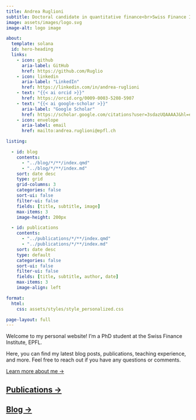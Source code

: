 ```yaml
---
title: Andrea Ruglioni
subtitle: Doctoral candidate in quantitative finance<br>Swiss Finance Institute, EPFL
image: assets/images/logo.svg
image-alt: logo image

about:
  template: solana
  id: hero-heading
  links:
    - icon: github
      aria-label: GitHub
      href: https://github.com/Ruglio
    - icon: linkedin
      aria-label: "LinkedIn"
      href: https://linkedin.com/in/andrea-ruglioni
    - text: "{{< ai orcid >}}"
      href: https://orcid.org/0009-0003-5208-5907
    - text: "{{< ai google-scholar >}}"
      aria-label: "Google Scholar"
      href: https://scholar.google.com/citations?user=3sdazUQAAAAJ&hl=en
    - icon: envelope
      aria-label: email
      href: mailto:andrea.ruglioni@epfl.ch

listing: 

  - id: blog
    contents: 
      - "../blog/*/**/index.qmd"
      - "../blog/*/**/index.md"
    sort: date desc
    type: grid
    grid-columns: 3
    categories: false
    sort-ui: false
    filter-ui: false
    fields: [title, subtitle, image]
    max-items: 3
    image-height: 200px

  - id: publications
    contents: 
      - "../publications/*/**/index.qmd"
      - "../publications/*/**/index.md"
    sort: date desc
    type: default
    categories: false
    sort-ui: false
    filter-ui: false
    fields: [title, subtitle, author, date]
    max-items: 3
    image-align: left

format:
  html:
    css: assets/styles/style_personalized.css

page-layout: full
---
```




::: {#hero-heading}

Welcome to my personal website! I'm a PhD student at the Swiss Finance Institute, EPFL.

Here, you can find my latest blog posts, publications, teaching experience, and more.
Feel free to reach out if you have any questions or comments.

[Learn more about me &rarr;](/about/index.qmd)

:::



## [Publications &rarr;](/publications/index.qmd)

::: {#publications}

:::



## [Blog &rarr;](blog/index.qmd)

::: {#blog}

:::
